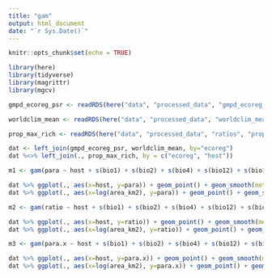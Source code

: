 ```yaml
---
title: "gam"
output: html_document
date: "`r Sys.Date()`"
---
```


```r
knitr::opts_chunk$set(echo = TRUE)
```

```r
library(here)
library(tidyverse)
library(magrittr)
library(mgcv)
```

```r
gmpd_ecoreg_psr <- readRDS(here("data", "processed_data", "gmpd_ecoreg_psr.rds"))

worldclim_mean <- readRDS(here("data", "processed_data", "worldclim_mean.rds"))

prop_max_rich <- readRDS(here("data", "processed_data", "ratios", "prop_max_rich_ecoreg.rds"))
```


```r
dat <- left_join(gmpd_ecoreg_psr, worldclim_mean, by="ecoreg")
dat %<>% left_join(., prop_max_rich, by = c("ecoreg", "host"))
```

```r
m1 <- gam(para ~ host + s(bio1) + s(bio2) + s(bio4) + s(bio12) + s(bio15) + area_km2, data = dat)

dat %>% ggplot(., aes(x=host, y=para)) + geom_point() + geom_smooth(method = "lm")
dat %>% ggplot(., aes(x=log(area_km2), y=para)) + geom_point() + geom_smooth(method = "lm")
```

```r
m2 <- gam(ratio ~ host + s(bio1) + s(bio2) + s(bio4) + s(bio12) + s(bio15) + area_km2, data = dat)

dat %>% ggplot(., aes(x=host, y=ratio)) + geom_point() + geom_smooth(method = "lm")
dat %>% ggplot(., aes(x=log(area_km2), y=ratio)) + geom_point() + geom_smooth(method = "lm")
```



```r
m3 <- gam(para.x ~ host + s(bio1) + s(bio2) + s(bio4) + s(bio12) + s(bio15) + area_km2, data = dat)

dat %>% ggplot(., aes(x=host, y=para.x)) + geom_point() + geom_smooth(method = "lm")
dat %>% ggplot(., aes(x=log(area_km2), y=para.x)) + geom_point() + geom_smooth(method = "lm")
```







